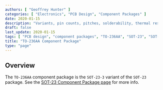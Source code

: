 ```yaml
---
authors: [ "Geoffrey Hunter" ]
categories: [ "Electronics", "PCB Design", "Component Packages" ]
date: 2020-01-15
description: "Variants, pin counts, pitches, solderability, thermal resistances, dimensions, land patterns, 3D models and more info for the TO-236AA component package."
draft: false
last_update: 2020-01-15
tags: [ "PCB design", "component packages", "TO-236AA", "SOT-23", "SOT-23-3" ]
title: "TO-236AA Component Package"
type: "page"
---
```


## Overview

The `TO-236AA` component package is the `SOT-23-3` variant of the `SOT-23` package. See the [SOT-23 Component Package page](../sot-23-component-package) for more info.

